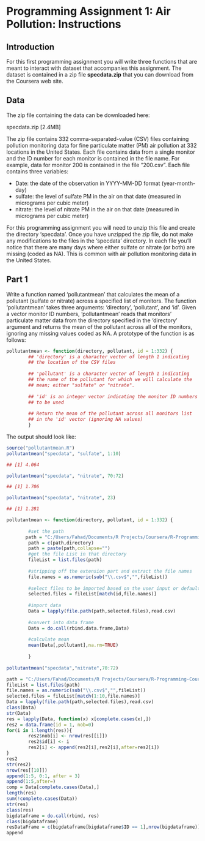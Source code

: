 Programming Assignment 1: Air Pollution: Instructions
========================================================

## Introduction

For this first programming assignment you will write three functions that are meant to interact with dataset that accompanies this assignment. The dataset is contained in a zip file **specdata.zip** that you can download from the Coursera web site. 

## Data

The zip file containing the data can be downloaded here: 

specdata.zip [2.4MB] 

The zip file contains 332 comma-separated-value (CSV) files containing pollution monitoring data for fine particulate matter (PM) air pollution at 332 locations in the United States. Each file contains data from a single monitor and the ID number for each monitor is contained in the file name. For example, data for monitor 200 is contained in the file "200.csv". Each file contains three variables:

* Date: the date of the observation in YYYY-MM-DD format (year-month-day)
* sulfate: the level of sulfate PM in the air on that date (measured in micrograms per cubic meter)
* nitrate: the level of nitrate PM in the air on that date (measured in micrograms per cubic meter)

For this programming assignment you will need to unzip this file and create the directory 'specdata'. Once you have unzipped the zip file, do not make any modifications to the files in the 'specdata' directory. In each file you'll notice that there are many days where either sulfate or nitrate (or both) are missing (coded as NA). This is common with air pollution monitoring data in the United States. 

## Part 1

Write a function named 'pollutantmean' that calculates the mean of a pollutant (sulfate or nitrate) across a specified list of monitors. The function 'pollutantmean' takes three arguments: 'directory', 'pollutant', and 'id'. Given a vector monitor ID numbers, 'pollutantmean' reads that monitors' particulate matter data from the directory specified in the 'directory' argument and returns the mean of the pollutant across all of the monitors, ignoring any missing values coded as NA. A prototype of the function is as follows:

```r
pollutantmean <- function(directory, pollutant, id = 1:332) {
        ## 'directory' is a character vector of length 1 indicating
        ## the location of the CSV files
        
        ## 'pollutant' is a character vector of length 1 indicating
        ## the name of the pollutant for which we will calculate the
        ## mean; either "sulfate" or "nitrate".
        
        ## 'id' is an integer vector indicating the monitor ID numbers
        ## to be used
        
        ## Return the mean of the pollutant across all monitors list
        ## in the 'id' vector (ignoring NA values)
        }

```

The output should look like:

```r

source("pollutantmean.R")
pollutantmean("specdata", "sulfate", 1:10)

## [1] 4.064

pollutantmean("specdata", "nitrate", 70:72)

## [1] 1.706

pollutantmean("specdata", "nitrate", 23)

## [1] 1.281


```

```r

pollutantmean <- function(directory, pollutant, id = 1:332) {
        
        #set the path
       path = "C:/Users/Fahad/Documents/R Projects/Coursera/R-Programming-Coursera/Data/"
        path = c(path,directory)
        path = paste(path,collapse="")
        #get the file List in that directory
        fileList = list.files(path)
        
        #stripping off the extension part and extract the file names 
        file.names = as.numeric(sub("\\.csv$","",fileList))
        
        #select files to be imported based on the user input or default
        selected.files = fileList[match(id,file.names)]
        
        #import data
        Data = lapply(file.path(path,selected.files),read.csv)
        
        #convert into data frame
        Data = do.call(rbind.data.frame,Data)
        
        #calculate mean
        mean(Data[,pollutant],na.rm=TRUE)
        
        }
        
pollutantmean("specdata","nitrate",70:72)

path = "C:/Users/Fahad/Documents/R Projects/Coursera/R-Programming-Coursera/Data/specdata"
fileList = list.files(path)       
file.names = as.numeric(sub("\\.csv$","",fileList))
selected.files = fileList[match(1:10,file.names)]
Data = lapply(file.path(path,selected.files),read.csv)
class(Data)
str(Data)
res = lapply(Data, function(x) x[complete.cases(x),])
res2 = data.frame(id = 1, nob=0)
for(i in 1:length(res)){
        res2$nob[i] <- nrow(res[[i]])
        res2$id[i] <- i
        res2[i] <- append(res2[i],res2[i],after=res2[i])
}
res2
str(res2)
nrow(res[[10]])
append(1:5, 0:1, after = 3)
append(1:5,after=)
comp = Data[complete.cases(Data),]
length(res)
sum(!complete.cases(Data))
str(res)
class(res)
bigdataframe = do.call(rbind, res)
class(bigdataframe)
resDataFrame = c(bigdataframe[bigdataframe$ID == 1],nrow(bigdataframe))
append
```

